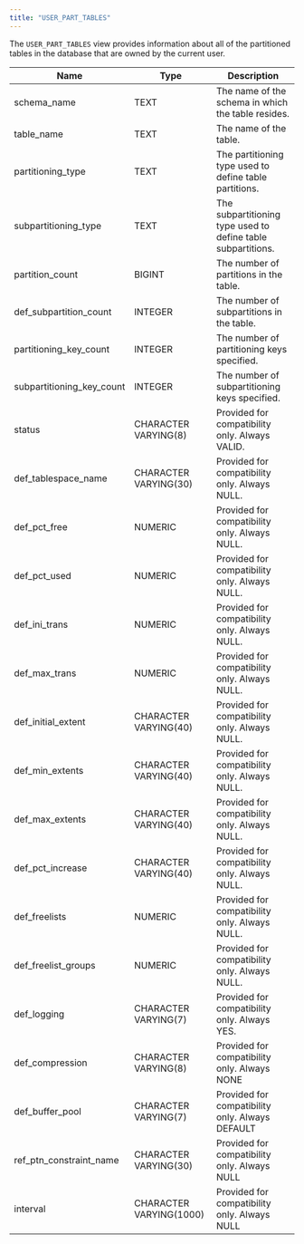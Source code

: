 ```yaml
---
title: "USER_PART_TABLES"
---
```


<div id="user_part_tables" class="registered_link"></div>


The `USER_PART_TABLES` view provides information about all of the partitioned tables in the database that are owned by the current user.

| Name                        | Type                    | Description                                                  |
| --------------------------- | ----------------------- | ------------------------------------------------------------ |
| schema_name                | TEXT                    | The name of the schema in which the table resides.           |
| table_name                 | TEXT                    | The name of the table.                                       |
| partitioning_type          | TEXT                    | The partitioning type used to define table partitions.       |
| subpartitioning_type       | TEXT                    | The subpartitioning type used to define table subpartitions. |
| partition_count            | BIGINT                  | The number of partitions in the table.                       |
| def_subpartition_count    | INTEGER                 | The number of subpartitions in the table.                    |
| partitioning_key_count    | INTEGER                 | The number of partitioning keys specified.                   |
| subpartitioning_key_count | INTEGER                 | The number of subpartitioning keys specified.                |
| status                      | CHARACTER VARYING(8)    | Provided for compatibility only. Always VALID.               |
| def_tablespace_name       | CHARACTER VARYING(30)   | Provided for compatibility only. Always NULL.                |
| def_pct_free              | NUMERIC                 | Provided for compatibility only. Always NULL.                |
| def_pct_used              | NUMERIC                 | Provided for compatibility only. Always NULL.                |
| def_ini_trans             | NUMERIC                 | Provided for compatibility only. Always NULL.                |
| def_max_trans             | NUMERIC                 | Provided for compatibility only. Always NULL.                |
| def_initial_extent        | CHARACTER VARYING(40)   | Provided for compatibility only. Always NULL.                |
| def_min_extents           | CHARACTER VARYING(40)   | Provided for compatibility only. Always NULL.                |
| def_max_extents           | CHARACTER VARYING(40)   | Provided for compatibility only. Always NULL.                |
| def_pct_increase          | CHARACTER VARYING(40)   | Provided for compatibility only. Always NULL.                |
| def_freelists              | NUMERIC                 | Provided for compatibility only. Always NULL.                |
| def_freelist_groups       | NUMERIC                 | Provided for compatibility only. Always NULL.                |
| def_logging                | CHARACTER VARYING(7)    | Provided for compatibility only. Always YES.                 |
| def_compression            | CHARACTER VARYING(8)    | Provided for compatibility only. Always NONE                 |
| def_buffer_pool           | CHARACTER VARYING(7)    | Provided for compatibility only. Always DEFAULT              |
| ref_ptn_constraint_name  | CHARACTER VARYING(30)   | Provided for compatibility only. Always NULL                 |
| interval                    | CHARACTER VARYING(1000) | Provided for compatibility only. Always NULL                 |
